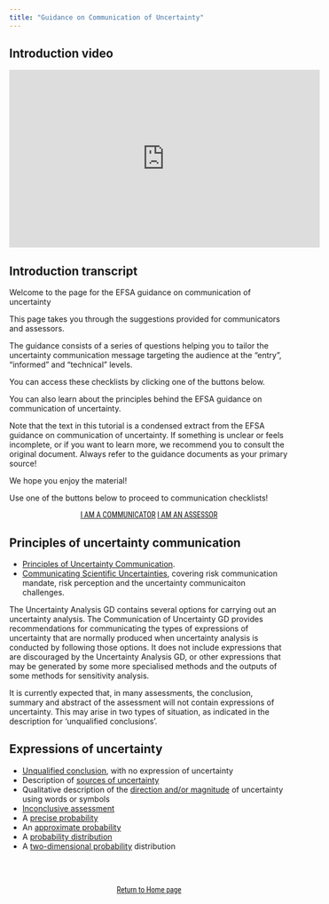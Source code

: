 ```yaml
---
title: "Guidance on Communication of Uncertainty"
---
```


:::: {.panel-tabset}

## Introduction video

<iframe width="560px" height="320px" allowfullscreen="true" allow="autoplay *" title="Sequence_01_UncertaintyCommunication" src="https://lu.instructuremedia.com/embed/80d0207a-7fe7-4f25-bf38-f17c21948716" frameborder="0"></iframe>

## Introduction transcript

Welcome to the page for the EFSA guidance on communication of uncertainty

This page takes you through the suggestions provided for communicators and assessors. 

The guidance consists of a series of questions helping you to tailor the uncertainty communication message targeting the audience at the “entry”, “informed” and “technical” levels.

You can access these checklists by clicking one of the buttons below. 

You can also learn about the principles behind the EFSA guidance on communication of uncertainty. 

Note that the text in this tutorial is a condensed extract from the EFSA guidance on communication of uncertainty. If something is unclear or feels incomplete, or if you want to learn more, we recommend you to consult the original document. Always refer to the guidance documents as your primary source! 

We hope you enjoy the material!

::::

Use one of the buttons below to proceed to communication checklists!

::: {#start-btn style="font-family: 'Roboto Condensed', Roboto, sans-serif; text-align: center;"}
[I AM A COMMUNICATOR](uncertainty-communication/communicator.qmd){.btn .btn-secondary .btn role="button"}
[I AM AN ASSESSOR](uncertainty-communication/assessor.qmd){.btn .btn-secondary .btn role="button"}
:::

:::{.callout-tip}
## Principles of uncertainty communication


- [Principles of Uncertainty Communication](principles-and-methods/uncertainty-communication-principles.qmd).
- [Communicating Scientific Uncertainties](principles-and-methods/uncertainty-communication-principles.qmd), covering risk communication mandate, risk perception and the uncertainty communicaiton challenges.
:::

The Uncertainty Analysis GD contains several options for carrying out an uncertainty analysis. The Communication of Uncertainty GD provides recommendations for communicating the types of expressions of uncertainty that are normally produced when uncertainty analysis is conducted by following those options. It does not include expressions that are discouraged by the
Uncertainty Analysis GD, or other expressions that may be generated by some more specialised methods and the outputs of some methods for sensitivity analysis.

It is currently expected that, in many assessments, the conclusion, summary and abstract of the assessment will not contain expressions of uncertainty. This may arise in two types of situation, as indicated in the description for ‘unqualified conclusions’. 


:::{.callout-tip}
## Expressions of uncertainty

- [Unqualified conclusion](uncertainty-communication/expressions-unqualified.qmd), with no expression of uncertainty
- Description of [sources of uncertainty](uncertainty-communication/expressions-sources.qmd) 
- Qualitative description of the [direction and/or magnitude](uncertainty-communication/expressions-direction.qmd) of uncertainty using words or symbols
- [Inconclusive assessment](uncertainty-communication/expressions-inconclusive.qmd)
- A [precise probability](uncertainty-communication/expressions-precise.qmd)
- An [approximate probability](uncertainty-communication/expressions-approximate.qmd)
- A [probability distribution](uncertainty-communication/expressions-distribution.qmd)
- A [two-dimensional probability](uncertainty-communication/expressions-2d.qmd) distribution
:::

</br>
</br>

::: {#start-btn style="font-family: 'Roboto Condensed', Roboto, sans-serif; text-align: center;"}
[Return to Home page](index.qmd){.btn .btn-secondary .btn role="button"}
:::